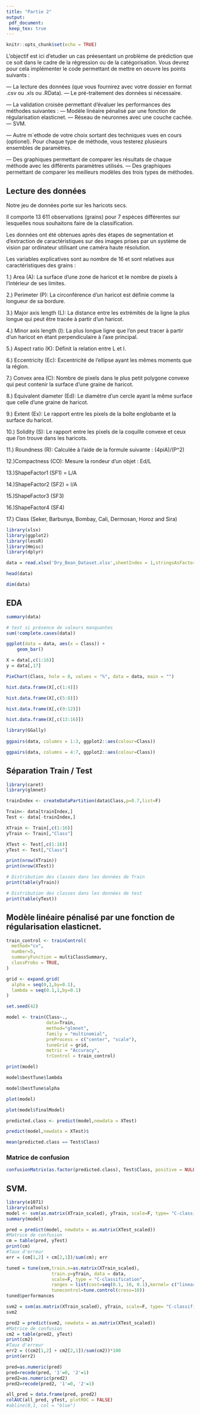 ---
title: "Partie 2"
output:
 pdf_document:
 keep_tex: true
---


```{r setup, include=FALSE}
knitr::opts_chunk$set(echo = TRUE)
```

L’objectif est ici d'etudier un cas préesentant un problème de prédiction que ce soit dans le cadre de
la régression ou de la catégorisation. Vous devrez pour cela implémenter le code permettant de mettre
en oeuvre les points suivants :

— La lecture des données (que vous fournirez avec votre dossier en format .csv ou .xls ou .RData).
— Le pré-traitement des données si nécessaire.

— La validation croisée permettant d’évaluer les performances des méthodes suivantes :
— Modèle linéaire pénalisé par une fonction de régularisation elasticnet.
— Réseau de neuronnes avec une couche cachée.
— SVM.

— Autre m´ethode de votre choix sortant des techniques vues en cours (optionel).
Pour chaque type de méthode, vous testerez plusieurs ensembles de paramètres.


— Des graphiques permettant de comparer les résultats de chaque méthode avec les différents paramètres utilisés.
— Des graphiques permettant de comparer les meilleurs modèles des trois types de méthodes.

## Lecture des données

Notre jeu de données porte sur les haricots secs. 

Il comporte 13 611 observations (grains) pour 7 espèces différentes sur lesquelles nous souhaitons faire de la classification.

Les données ont été obtenues après des étapes de segmentation et d'extraction de caractéristiques sur des images prises par un système de vision par ordinateur utilisant une caméra haute résolution.

Les variables explicatives sont au nombre de 16 et sont relatives aux caractéristiques des grains : 

1.) Area (A): La surface d'une zone de haricot et le nombre de pixels à l'intérieur de ses limites.

2.) Perimeter (P): La circonférence d'un haricot est définie comme la longueur de sa bordure.

3.) Major axis length (L): La distance entre les extrémités de la ligne la plus longue qui peut être tracée à partir d'un haricot.

4.) Minor axis length (l): La plus longue ligne que l'on peut tracer à partir d'un haricot en étant perpendiculaire à l'axe principal.

5.) Aspect ratio (K): Définit la relation entre L et l.

6.) Eccentricity (Ec): Excentricité de l'ellipse ayant les mêmes moments que la région.

7.) Convex area (C): Nombre de pixels dans le plus petit polygone convexe qui peut contenir la surface d'une graine de haricot.

8.) Equivalent diameter (Ed): Le diamètre d'un cercle ayant la même surface que celle d'une graine de haricot.

9.) Extent (Ex): Le rapport entre les pixels de la boîte englobante et la surface du haricot.

10.) Solidity (S): Le rapport entre les pixels de la coquille convexe et ceux que l'on trouve dans les haricots.

11.) Roundness (R): Calculée à l'aide de la formule suivante : (4piA)/(P^2)

12.)Compactness (CO): Mesure la rondeur d'un objet : Ed/L

13.)ShapeFactor1 (SF1) = L/A

14.)ShapeFactor2 (SF2) = l/A

15.)ShapeFactor3 (SF3)

16.)ShapeFactor4 (SF4)

17.) Class (Seker, Barbunya, Bombay, Cali, Dermosan, Horoz and Sira)


```{r}
library(xlsx)
library(ggplot2)
library(lessR)
library(Hmisc)
library(dplyr)
```

```{r}
data = read.xlsx('Dry_Bean_Dataset.xlsx',sheetIndex = 1,stringsAsFactors=TRUE)
```


```{r}
head(data)
```


```{r}
dim(data)
```
## EDA

```{r}
summary(data)
```


```{r}
# test si présence de valeurs manquantes
sum(!complete.cases(data))
```


```{r}
ggplot(data = data, aes(x = Class)) +
    geom_bar()
```

```{r}
X = data[,c(1:16)]
y = data[,17]
```


```{r}
PieChart(Class, hole = 0, values = "%", data = data, main = "")
```

```{r}
hist.data.frame(X[,c(1:4)])
```


```{r}
hist.data.frame(X[,c(5:8)])
```


```{r}
hist.data.frame(X[,c(9:12)])
```


```{r}
hist.data.frame(X[,c(13:16)])
```


```{r}
library(GGally)
 
ggpairs(data, columns = 1:3, ggplot2::aes(colour=Class)) 
```


```{r}
ggpairs(data, columns = 4:7, ggplot2::aes(colour=Class))
```

## Séparation Train / Test

```{r}
library(caret)
library(glmnet)
```


```{r}
trainIndex <- createDataPartition(data$Class,p=0.7,list=F)

Train<- data[trainIndex,]
Test <- data[-trainIndex,]

XTrain <- Train[,c(1:16)]
yTrain <- Train[,"Class"] 

XTest <- Test[,c(1:16)]
yTest <- Test[,"Class"] 

```


```{r}
print(nrow(XTrain))
print(nrow(XTest))
```


```{r}
# Distribution des classes dans les données de Train 
print(table(yTrain))
```

```{r}
# Distribution des classes dans les données de test 
print(table(yTest))
```

## Modèle linéaire pénalisé par une fonction de régularisation elasticnet.

```{r}

train_control <- trainControl(
  method="cv",
  number=5,
  summaryFunction = multiClassSummary,
  classProbs = TRUE,
)

grid <- expand.grid(
  alpha = seq(0,1,by=0.1),
  lambda = seq(0.1,1,by=0.1)
)

```


```{r}
set.seed(42)

model <- train(Class~.,
               data=Train, 
               method="glmnet",
               family = "multinomial",
               preProcess = c("center", "scale"), 
               tuneGrid = grid,
               metric = "Accuracy",
               trControl = train_control)

```
```{r}
print(model)
```
```{r}
model$bestTune$lambda
```
```{r}
model$bestTune$alpha
```


```{r}
plot(model)
```
```{r}
plot(model$finalModel)
```

```{r}
predicted.class <- predict(model,newdata = XTest)
```

```{r}
predict(model,newdata = XTest)$
```



```{r}
mean(predicted.class == Test$Class)
```


### Matrice de confusion

```{r}
confusionMatrix(as.factor(predicted.class), Test$Class, positive = NULL, dnn = c("Prediction", "Reference"))
```

## SVM.

```{r}
library(e1071)
library(caTools)
model <- svm(as.matrix(XTrain_scaled), yTrain, scale=F, type= "C-classification",kernel='polynomial')
summary(model)
```


```{r}
pred = predict(model, newdata = as.matrix(XTest_scaled))
#Matrice de confusion
cm = table(pred, yTest)
print(cm)
#Taux d'erreur
err = (cm[1,2] + cm[2,1])/sum(cm); err
```


```{r}
tuned = tune(svm,train.x=as.matrix(XTrain_scaled),
                 train.y=yTrain, data = data,
                 scale=F, type = "C-classification", 
                 ranges = list(cost=seq(0.1, 10, 0.1),kernel= c("linear","radial","sigmoid","polynomial")),
                 tunecontrol=tune.control(cross=10))
tuned$performances
```


```{r}
svm2 = svm(as.matrix(XTrain_scaled), yTrain, scale=F, type= "C-classification",kernel='radial',cost = 7)
svm2
```


```{r}
pred2 = predict(svm2, newdata = as.matrix(XTest_scaled))
#Matrice de confusion
cm2 = table(pred2, yTest)
print(cm2)
#Taux d'erreur
err2 = ((cm2[1,2] + cm2[2,1])/sum(cm2))*100
print(err2)
```

```{r}
pred=as.numeric(pred)
pred=recode(pred, '1'=0, '2'=1)
pred2=as.numeric(pred2)
pred2=recode(pred2, '1'=0, '2'=1)
```


```{r}
all_pred = data.frame(pred, pred2)
colAUC(all_pred, yTest, plotROC = FALSE)
#abline(0,1, col = "blue")
```


```{r}
```


```{r}
```


```{r}
```

